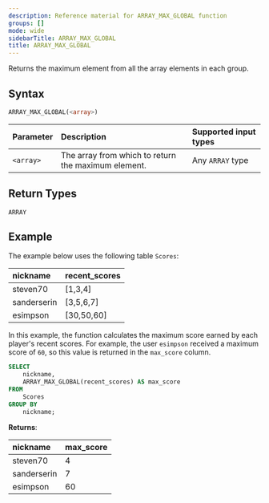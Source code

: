 ```yaml
---
description: Reference material for ARRAY_MAX_GLOBAL function
groups: []
mode: wide
sidebarTitle: ARRAY_MAX_GLOBAL
title: ARRAY_MAX_GLOBAL
---
```



Returns the maximum element from all the array elements in each group.

## Syntax


```sql
ARRAY_MAX_GLOBAL(<array>)
```

| Parameter | Description                                                              | Supported input types   |
| :--------- | :-----------------------------------------------------------------------|:------------------------|
| `<array>`  | The array from which to return the maximum element. | Any `ARRAY` type  |


## Return Types 

`ARRAY`

## Example


The example below uses the following table `Scores`:

| nickname        | recent_scores |
| :---------------| :-------------|
| steven70        | \[1,3,4]      |
| sanderserin     | \[3,5,6,7]    |
| esimpson        | \[30,50,60]   |

In this example, the function calculates the maximum score earned by each player's recent scores. For example, the user `esimpson` received a maximum score of `60`, so this value is returned in the `max_score` column. 

```sql
SELECT
	nickname,
	ARRAY_MAX_GLOBAL(recent_scores) AS max_score
FROM
	Scores
GROUP BY
	nickname;
```

**Returns**:

| nickname         | max_score     |
| :----------------| :------------ |
| steven70         | 4             |
| sanderserin      | 7             |
| esimpson         | 60            |



